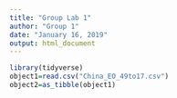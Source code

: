 ---
title: "Group Lab 1"
author: "Group 1"
date: "January 16, 2019"
output: html_document
---

```{r setup, warning=FALSE, echo=FALSE}
library(tidyverse)
object1=read.csv("China_EO_49to17.csv")
object2=as_tibble(object1)
```


